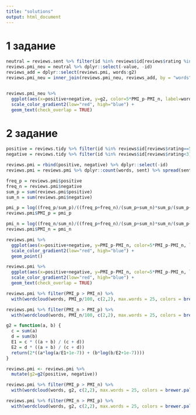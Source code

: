 ```yaml
---
title: "solutions"
output: html_document
---
```


# 1 задание

```r
neutral = reviews.sent %>% filter(id %in% reviews$id[reviews$rating %in% c(3,4)])
reviews.pmi_neu = neutral %>% dplyr::select(-value, -id)
reviews_add = dplyr::select(reviews.pmi, words:g2)
reviews.pmi_neu = inner_join(reviews.pmi_neu, reviews_add, by = "words")


reviews.pmi_neu %>% 
  ggplot(aes(x=positive+negative, y=g2, color=5*PMI_p-PMI_n, label=words)) +
  scale_color_gradient2(low="red", high="blue") +
  geom_text(check_overlap = TRUE)
```

# 2 задание

```r
positive = reviews.tidy %>% filter(id %in% reviews$id[reviews$rating==5]) %>% mutate(sent = "positive")
negative = reviews.tidy %>% filter(id %in% reviews$id[reviews$rating<3]) %>% mutate(sent = "negative")

reviews.pmi = rbind(positive, negative) %>% dplyr::select(-id)
reviews.pmi = reviews.pmi %>% dplyr::count(words, sent) %>% spread(sent, n, fill = 0)

freq_p = reviews.pmi$positive
freq_n = reviews.pmi$negative
sum_p = sum(reviews.pmi$positive) 
sum_n = sum(reviews.pmi$negative) 

pmi_p = log((freq_p/sum_p)/((freq_p+freq_n)/(sum_p+sum_n)*sum_p/(sum_p+sum_n))+1, base=2)
reviews.pmi$PMI_p = pmi_p

pmi_n = log((freq_n/sum_n)/((freq_p+freq_n)/(sum_p+sum_n)*sum_n/(sum_p+sum_n))+1, base=2)
reviews.pmi$PMI_n = pmi_n

reviews.pmi %>% 
  ggplot(aes(x=positive+negative, y=PMI_p-PMI_n, color=5*PMI_p-PMI_n, label=words)) +
  scale_color_gradient2(low="red", high="blue") +
  geom_point()

reviews.pmi %>% 
  ggplot(aes(x=positive+negative, y=PMI_p-PMI_n, color=5*PMI_p-PMI_n, label=words)) +
  scale_color_gradient2(low="red", high="blue") +
  geom_text(check_overlap = TRUE)

reviews.pmi %>% filter(PMI_p > PMI_n) %>%
  with(wordcloud(words, PMI_p/100, c(2,2), max.words = 25, colors = brewer.pal(7,"Accent")))

reviews.pmi %>% filter(PMI_n > PMI_p) %>%
  with(wordcloud(words, PMI_n/100, c(2,2), max.words = 25, colors = brewer.pal(7,"Accent")))

g2 = function(a, b) {
  c = sum(a)
  d = sum(b)
  E1 = c * ((a + b) / (c + d))
  E2 = d * ((a + b) / (c + d))
  return(2*((a*log(a/E1+1e-7)) + (b*log(b/E2+1e-7))))
}

reviews.pmi <- reviews.pmi %>% 
  mutate(g2=g2(positive, negative))

reviews.pmi %>% filter(PMI_p > PMI_n) %>%
  with(wordcloud(words, g2, c(2,2), max.words = 25, colors = brewer.pal(7,"Accent")))

reviews.pmi %>% filter(PMI_n > PMI_p) %>%
  with(wordcloud(words, g2, c(2,2), max.words = 25, colors = brewer.pal(7,"Greens")))
```